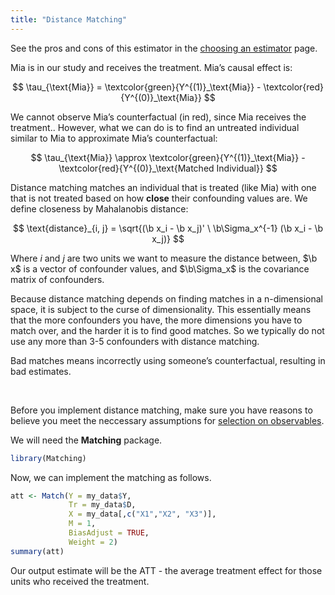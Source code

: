 ```yaml
---
title: "Distance Matching"
---
```


::: small
See the pros and cons of this estimator in the [choosing an estimator](soochoose.qmd) page.
:::

Mia is in our study and receives the treatment. Mia's causal effect is:

$$
\tau_{\text{Mia}} = \textcolor{green}{Y^{(1)}_\text{Mia}} - \textcolor{red}{Y^{(0)}_\text{Mia}}
$$

We cannot observe Mia's counterfactual (in red), since Mia receives the treatment.. However, what we can do is to find an untreated individual similar to Mia to approximate Mia's counterfactual:

$$
\tau_{\text{Mia}} \approx \textcolor{green}{Y^{(1)}_\text{Mia}} - \textcolor{red}{Y^{(0)}_\text{Matched Individual}}
$$

Distance matching matches an individual that is treated (like Mia) with one that is not treated based on how **close** their confounding values are. We define closeness by Mahalanobis distance:

$$
\text{distance}_{i, j} = \sqrt{(\b x_i - \b x_j)' \ \b\Sigma_x^{-1} (\b x_i - \b x_j)}
$$

::: small
Where $i$ and $j$ are two units we want to measure the distance between, $\b x$ is a vector of confounder values, and $\b\Sigma_x$ is the covariance matrix of confounders.
:::

Because distance matching depends on finding matches in a n-dimensional space, it is subject to the curse of dimensionality. This essentially means that the more confounders you have, the more dimensions you have to match over, and the harder it is to find good matches. So we typically do not use any more than 3-5 confounders with distance matching.

::: small
Bad matches means incorrectly using someone's counterfactual, resulting in bad estimates.
:::

<br />

Before you implement distance matching, make sure you have reasons to believe you meet the neccessary assumptions for [selection on observables](soo.qmd).

We will need the **Matching** package.

```r
library(Matching)
```

Now, we can implement the matching as follows.

```r
att <- Match(Y = my_data$Y,
             Tr = my_data$D,
             X = my_data[,c("X1","X2", "X3")],
             M = 1,
             BiasAdjust = TRUE,
             Weight = 2)
summary(att)
```

Our output estimate will be the ATT - the average treatment effect for those units who received the treatment.
